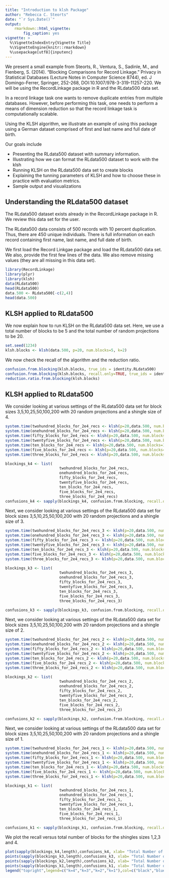 ```yaml
---
title: "Introduction to klsh Package"
author: "Rebecca C. Steorts"
date: "`r Sys.Date()`"
output: 
    rmarkdown::html_vignette:
        fig_caption: yes
vignette: >
  %\VignetteIndexEntry{Vignette Title}
  %\VignetteEngine{knitr::rmarkdown}
  %\usepackage[utf8]{inputenc}
---
```

We present a small example from Steorts, R., Ventura, S., Sadinle, M., and Fienberg, S. (2014). "Blocking Comparisons for Record Linkage." Privacy in Statistical Databases (Lecture Notes in Computer Science 8744), ed. J Domingo-Ferrer, Springer, 252-268, DOI:10.1007/978-3-319-11257-220. We will be using the RecordLinkage package in R and the RLdata500 data set. 

In a record linkage task one wants to remove duplicate 
entries from multiple databases. However, before performing this task, one needs to perform a means of dimension reduction so that the record linkage task is computationally scalable. 
 
Using the KLSH algorithm, we illustrate an example of using this package using a German dataset comprised of first and last name and full date of birth. 

Our goals include

- Presenting the RLdata500 dataset with summary information.
- Illustrating how we can format the RLdata500 dataset to work with the klsh
- Running KLSH on the RLdata500 data set to create blocks
- Explaining the tunning parameters of KLSH and how to choose these in practice with evaluation metrics.
- Sample output and visualizations 

## Understanding the RLdata500 dataset

The RLdata500 dataset exists already in the RecordLinkage package in R. We review this data set for the user. 

The RLdata500 data consists of 500 records with 10 percent duplication. Thus, there are 450 unique individuals. There is full information on each record containing first name, last name, and full date of birth. 

We first load the Record Linkgae package and load the RLdata500 data set. We also, provide the first few lines of the data. We also remove missing values (they are all missing in this data set). 

```r
library(RecordLinkage)
library(plyr)
library(klsh)
data(RLdata500)
head(RLdata500)
data.500 <- RLdata500[-c(2,4)]
head(data.500)
```

## KLSH applied to RLdata500

We now explain how to run KLSH on the RLdata500 data set. Here, we use a total number of blocks to be 5 and the total number of random projections to be 20. 

```r
set.seed(1234)
klsh.blocks <- klsh(data.500, p=20, num.blocks=5, k=2)
```

We now check the recall of the algorithm and the reduction ratio. 

```r
confusion.from.blocking(klsh.blocks, true_ids = identity.RLdata500)
confusion.from.blocking(klsh.blocks, recall.only=TRUE, true_ids = identity.RLdata500)
reduction.ratio.from.blocking(klsh.blocks)
```

## KLSH applied to RLdata500

We consider looking at various settings of the RLdata500 data set for block sizes 3,5,10,25,50,100,200 with 20 random projections and a shingle size of 4.

```r
system.time(twohundred_blocks_for_2e4_recs <- klsh(p=20,data.500, num.blocks=200,k=4))
system.time(onehundred_blocks_for_2e4_recs <- klsh(p=20,data.500, num.blocks=100,k=4))
system.time(fifty_blocks_for_2e4_recs <- klsh(p=20,data.500, num.blocks=50,k=4))
system.time(twentyfive_blocks_for_2e4_recs <- klsh(p=20,data.500, num.blocks=25,k=4))
system.time(ten_blocks_for_2e4_recs <- klsh(p=20,data.500, num.blocks=10,k=4))
system.time(five_blocks_for_2e4_recs <- klsh(p=20,data.500, num.blocks=5,k=4))
system.time(three_blocks_for_2e4_recs <- klsh(p=20,data.500, num.blocks=3,k=4))

blockings_k4 <- list(
						twohundred_blocks_for_2e4_recs,
						onehundred_blocks_for_2e4_recs,
						fifty_blocks_for_2e4_recs,
						twentyfive_blocks_for_2e4_recs,
						ten_blocks_for_2e4_recs,
						five_blocks_for_2e4_recs,
						three_blocks_for_2e4_recs)
confusions_k4 <- sapply(blockings_k4, confusion.from.blocking, recall.only=TRUE, true_ids = identity.RLdata500)	
```

Next, we consider looking at various settings of the RLdata500 data set for block sizes 3,5,10,25,50,100,200 with 20 random projections and a shingle size of 3.

```r
system.time(twohundred_blocks_for_2e4_recs_3 <- klsh(p=20,data.500, num.blocks=200,k=3))
system.time(onehundred_blocks_for_2e4_recs_3 <- klsh(p=20,data.500, num.blocks=100,k=3))
system.time(fifty_blocks_for_2e4_recs_3 <- klsh(p=20,data.500, num.blocks=50,k=3))
system.time(twentyfive_blocks_for_2e4_recs_3 <- klsh(p=20,data.500, num.blocks=25,k=3))
system.time(ten_blocks_for_2e4_recs_3 <- klsh(p=20,data.500, num.blocks=10,k=3))
system.time(five_blocks_for_2e4_recs_3 <- klsh(p=20,data.500, num.blocks=5,k=3))
system.time(three_blocks_for_2e4_recs_3 <- klsh(p=20,data.500, num.blocks=3,k=3))

blockings_k3 <- list(
						twohundred_blocks_for_2e4_recs_3,
						onehundred_blocks_for_2e4_recs_3,
						fifty_blocks_for_2e4_recs_3,
						twentyfive_blocks_for_2e4_recs_3,
						ten_blocks_for_2e4_recs_3,
						five_blocks_for_2e4_recs_3,
						three_blocks_for_2e4_recs_3)

confusions_k3 <- sapply(blockings_k3, confusion.from.blocking, recall.only=TRUE, true_ids = identity.RLdata500)
```

Next, we consider looking at various settings of the RLdata500 data set for block sizes 3,5,10,25,50,100,200 with 20 random projections and a shingle size of 2.

```r
system.time(twohundred_blocks_for_2e4_recs_2 <- klsh(p=20,data.500, num.blocks=200,k=2))
system.time(onehundred_blocks_for_2e4_recs_2 <- klsh(p=20,data.500, num.blocks=100,k=2))
system.time(fifty_blocks_for_2e4_recs_2 <- klsh(p=20,data.500, num.blocks=50,k=2))
system.time(twentyfive_blocks_for_2e4_recs_2 <- klsh(p=20,data.500, num.blocks=25,k=2))
system.time(ten_blocks_for_2e4_recs_2 <- klsh(p=20,data.500, num.blocks=10,k=2))
system.time(five_blocks_for_2e4_recs_2 <- klsh(p=20,data.500, num.blocks=5,k=2))
system.time(three_blocks_for_2e4_recs_2 <- klsh(p=20,data.500, num.blocks=3,k=2))

blockings_k2 <- list(
						twohundred_blocks_for_2e4_recs_2,
						onehundred_blocks_for_2e4_recs_2,
						fifty_blocks_for_2e4_recs_2,
						twentyfive_blocks_for_2e4_recs_2,
						ten_blocks_for_2e4_recs_2,
						five_blocks_for_2e4_recs_2,
						three_blocks_for_2e4_recs_2)	

confusions_k2 <- sapply(blockings_k2, confusion.from.blocking, recall.only=TRUE, true_ids = identity.RLdata500)
```

Next, we consider looking at various settings of the RLdata500 data set for block sizes 3,5,10,25,50,100,200 with 20 random projections and a shingle size of 1.

```r
system.time(twohundred_blocks_for_2e4_recs_1 <- klsh(p=20,data.500, num.blocks=200,k=1))
system.time(onehundred_blocks_for_2e4_recs_1 <- klsh(p=20,data.500, num.blocks=100,k=1))
system.time(fifty_blocks_for_2e4_recs_1 <- klsh(p=20,data.500, num.blocks=50,k=1))
system.time(twentyfive_blocks_for_2e4_recs_1 <- klsh(p=20,data.500, num.blocks=25,k=1))
system.time(ten_blocks_for_2e4_recs_1 <- klsh(p=20,data.500, num.blocks=10,k=1))
system.time(five_blocks_for_2e4_recs_1 <- klsh(p=20,data.500, num.blocks=5,k=1))
system.time(three_blocks_for_2e4_recs_1 <- klsh(p=20,data.500, num.blocks=3,k=1))

blockings_k1 <- list(
						twohundred_blocks_for_2e4_recs_1,
						onehundred_blocks_for_2e4_recs_1,
						fifty_blocks_for_2e4_recs_1,
						twentyfive_blocks_for_2e4_recs_1,
						ten_blocks_for_2e4_recs_1,
						five_blocks_for_2e4_recs_1,
						three_blocks_for_2e4_recs_1)

confusions_k1 <- sapply(blockings_k1, confusion.from.blocking, recall.only=TRUE, true_ids = identity.RLdata500)
```

We plot the recall versus total number of blocks for the shingles sizes 1,2,3 and 4. 

```r
plot(sapply(blockings_k4,length),confusions_k4, xlab= "Total Number of Blocks", ylab= "Recall", col="black",pch=1,ylim=c(0.4,1),type="b")	
points(sapply(blockings_k3,length),confusions_k3, xlab= "Total Number of Blocks", ylab= "Recall", col="blue",pch=1,ylim=c(0.4,1),type="b")
points(sapply(blockings_k2,length),confusions_k2, xlab= "Total Number of Blocks", ylab= "Recall", col="red",pch=1,ylim=c(0.4,1),type="b")
points(sapply(blockings_k1,length),confusions_k1, xlab= "Total Number of Blocks", ylab= "Recall", col="green",pch=1,ylim=c(0.4,1),type="b")
legend("topright",legend=c("k=4","k=3","k=2","k=1"),col=c("black","blue","red","green"), pch=c(1,1,1,1),lty=1)		
```


